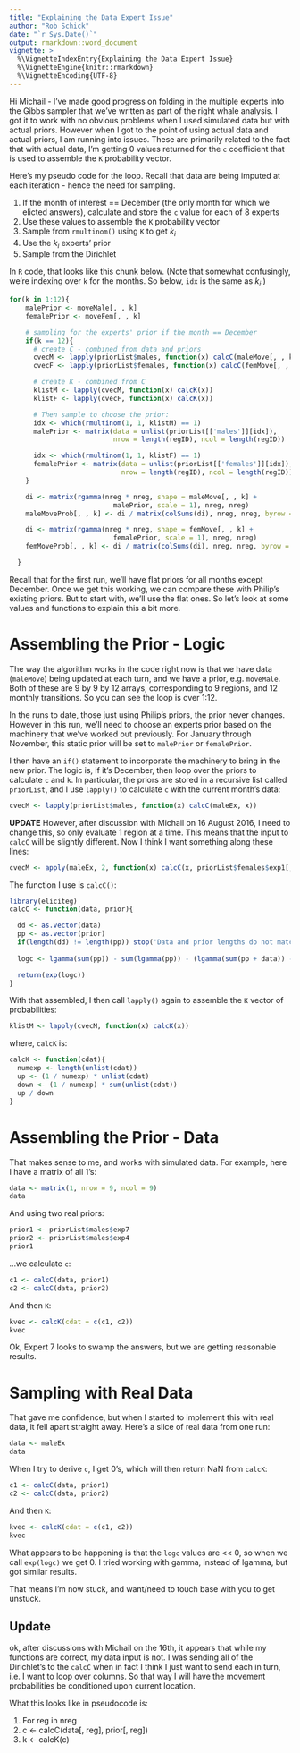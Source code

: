 ```yaml
---
title: "Explaining the Data Expert Issue"
author: "Rob Schick"
date: "`r Sys.Date()`"
output: rmarkdown::word_document
vignette: >
  %\VignetteIndexEntry{Explaining the Data Expert Issue}
  %\VignetteEngine{knitr::rmarkdown}
  %\VignetteEncoding{UTF-8}
---
```


Hi Michail - I've made good progress on folding in the multiple experts into the Gibbs sampler that we've written as part of the right whale analysis. I got it to work with no obvious problems when I used simulated data but with actual priors. However when I got to the point of using actual data and actual priors, I am running into issues. These are primarily related to the fact that with actual data, I'm getting 0 values returned for the `c` coefficient that is used to assemble the `K` probability vector.

Here's my pseudo code for the loop. Recall that data are being imputed at each iteration - hence the need for sampling.

1. If the month of interest == December (the only month for which we elicted answers), calculate and store the `c` value for each of 8 experts
2. Use these values to assemble the `K` probability vector
3. Sample from `rmultinom()` using `K` to get $k_i$
4. Use the $k_i$ experts' prior
5. Sample from the Dirichlet

In `R` code, that looks like this chunk below. (Note that somewhat confusingly, we're indexing over `k` for the months. So below, `idx` is the same as $k_i$.)

```r
for(k in 1:12){
    malePrior <- moveMale[, , k]
    femalePrior <- moveFem[, , k]

    # sampling for the experts' prior if the month == December
    if(k == 12){
      # create C - combined from data and priors
      cvecM <- lapply(priorList$males, function(x) calcC(maleMove[, , k], x))
      cvecF <- lapply(priorList$females, function(x) calcC(femMove[, , k], x))

      # create K - combined from C
      klistM <- lapply(cvecM, function(x) calcK(x))
      klistF <- lapply(cvecF, function(x) calcK(x))

      # Then sample to choose the prior:
      idx <- which(rmultinom(1, 1, klistM) == 1)
      malePrior <- matrix(data = unlist(priorList[['males']][idx]), 
                          nrow = length(regID), ncol = length(regID))

      idx <- which(rmultinom(1, 1, klistF) == 1)
      femalePrior <- matrix(data = unlist(priorList[['females']][idx]), 
                            nrow = length(regID), ncol = length(regID))
    }

    di <- matrix(rgamma(nreg * nreg, shape = maleMove[, , k] +
                          malePrior, scale = 1), nreg, nreg)
    maleMoveProb[, , k] <- di / matrix(colSums(di), nreg, nreg, byrow = T)

    di <- matrix(rgamma(nreg * nreg, shape = femMove[, , k] +
                          femalePrior, scale = 1), nreg, nreg)
    femMoveProb[, , k] <- di / matrix(colSums(di), nreg, nreg, byrow = T)

  }
```

Recall that for the first run, we'll have flat priors for all months except December. Once we get this working, we can compare these with Philip's existing priors. But to start with, we'll use the flat ones. So let's look at some values and functions to explain this a bit more.

# Assembling the Prior - Logic
The way the algorithm works in the code right now is that we have data (`maleMove`) being updated at each turn, and we have a prior, e.g. `moveMale`. Both of these are 9 by 9 by 12 arrays, corresponding to 9 regions, and 12 monthly transitions. So you can see the loop is over 1:12.

In the runs to date, those just using Philip's priors, the prior never changes. However in this run, we'll need to choose an experts prior based on the machinery that we've worked out previously. For January through November, this static prior will be set to `malePrior` or `femalePrior`. 

I then have an `if()` statement to incorporate the machinery to bring in the new prior. The logic is, if it's December, then loop over the priors to calculate `c` and `k`. In particular, the priors are stored in a recursive list called `priorList`, and I use `lapply()` to calculate `c` with the current month's data:

```r
cvecM <- lapply(priorList$males, function(x) calcC(maleEx, x))
```

__UPDATE__ However, after discussion with Michail on 16 August 2016, I need to change this, so only evaluate 1 region at a time. This means that the input to `calcC` will be slightly different. Now I think I want something along these lines:

```r
cvecM <- apply(maleEx, 2, function(x) calcC(x, priorList$females$exp1[,1]))
```

The function I use is `calcC()`:

```r
library(eliciteg)
calcC <- function(data, prior){

  dd <- as.vector(data)
  pp <- as.vector(prior)
  if(length(dd) != length(pp)) stop('Data and prior lengths do not match')
   
  logc <- lgamma(sum(pp)) - sum(lgamma(pp)) - (lgamma(sum(pp + data)) - sum(lgamma(pp + data)))

  return(exp(logc))
}
```

With that assembled, I then call `lapply()` again to assemble the `K` vector of probabilities:

```r
klistM <- lapply(cvecM, function(x) calcK(x))
```

where, `calcK` is:

```r
calcK <- function(cdat){
  numexp <- length(unlist(cdat))
  up <- (1 / numexp) * unlist(cdat)
  down <- (1 / numexp) * sum(unlist(cdat))
  up / down
}
```


# Assembling the Prior - Data
That makes sense to me, and works with simulated data. For example, here I have a matrix of all 1's:

```r
data <- matrix(1, nrow = 9, ncol = 9)
data
```

And using two real priors:

```r
prior1 <- priorList$males$exp7
prior2 <- priorList$males$exp4
prior1
```

...we calculate `c`:

```r
c1 <- calcC(data, prior1)
c2 <- calcC(data, prior2)
```

And then `K`:

```r
kvec <- calcK(cdat = c(c1, c2))
kvec
```

Ok, Expert 7 looks to swamp the answers, but we are getting reasonable results.

# Sampling with Real Data
That gave me confidence, but when I started to implement this with real data, it fell apart straight away. Here's a slice of real data from one run:

```r
data <- maleEx
data
```

When I try to derive `c`, I get 0's, which will then return NaN from `calcK`:

```r
c1 <- calcC(data, prior1)
c2 <- calcC(data, prior2)
```

And then `K`:

```r
kvec <- calcK(cdat = c(c1, c2))
kvec
```

What appears to be happening is that the `logc` values are << 0, so when we call `exp(logc)` we get 0. I tried working with gamma, instead of lgamma, but got similar results.

That means I'm now stuck, and want/need to touch base with you to get unstuck.

## Update 
ok, after discussions with Michail on the 16th, it appears that while my functions are correct, my data input is not. I was sending all of the Dirichlet's to the `calcC` when in fact I think I just want to send each in turn, i.e. I want to loop over columns. So that way I will have the movement probabilities be conditioned upon current location. 

What this looks like in pseudocode is:

1. For reg in nreg
2. c <- calcC(data[, reg], prior[, reg])
3. k <- calcK(c)


